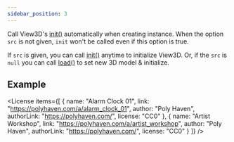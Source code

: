 ```yaml
---
sidebar_position: 3
---
```



<OptionDescriptor type="boolean" defaultVal="true" />

Call View3D's [init()](/docs/api/View3D#init) automatically when creating instance.
When the option `src` is not given, `init` won't be called even if this option is true.

If `src` is given, you can call [init()](/docs/api/View3D#init) anytime to initialize View3D.
Or, if the `src` is `null` you can call [load()](/docs/api/View3D#load) to set new 3D model & initialize.

## Example
<View3D
  src="/egjs-view3d/model/meshopt/alarm.glb"
  envmap="/egjs-view3d/texture/artist_workshop_1k.hdr"
  poster="/egjs-view3d/poster/alarm.png"
  autoInit={false}
  clickToLoad
  showExampleCode />

<License items={[
  {
    name: "Alarm Clock 01",
    link: "https://polyhaven.com/a/alarm_clock_01",
    author: "Poly Haven",
    authorLink: "https://polyhaven.com/",
    license: "CC0"
  },
  {
    name: "Artist Workshop",
    link: "https://polyhaven.com/a/artist_workshop",
    author: "Poly Haven",
    authorLink: "https://polyhaven.com/",
    license: "CC0"
  }
]} />
